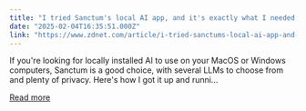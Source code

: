 ```yaml
---
title: "I tried Sanctum's local AI app, and it's exactly what I needed to keep my data private"
date: "2025-02-04T16:35:51.000Z"
link: "https://www.zdnet.com/article/i-tried-sanctums-local-ai-app-and-its-exactly-what-i-needed-to-keep-my-data-private/"
---
```


If you're looking for locally installed AI to use on your MacOS or Windows computers, Sanctum is a good choice, with several LLMs to choose from and plenty of privacy. Here's how I got it up and runni...

[Read more](https://www.zdnet.com/article/i-tried-sanctums-local-ai-app-and-its-exactly-what-i-needed-to-keep-my-data-private/)
